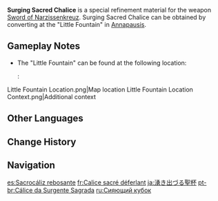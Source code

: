 {{Item Infobox
|id           = 200118
|image        = Item Surging Sacred Chalice.png
|type         = Refinement Materials
|invCategory  = Character Development Items
|quality      = 4
|effect       = The specialized refinement material for [[Sword of Narzissenkreuz]].
|description  = Conches were often favored materials in [[Remuria|ancient Fontainian civilization]] for making ritual implements, and the sacred unguents within this conch chosen as a sanctified chalice have finally emerged. Symbolically, this chalice is the primordial word, the oils are the honed will, and the holy sword itself is reason, which breaks through all.
|source1      = Converted from [[Drained Conch Cup]] at the "Little Fountain" in Annapausis
|weapon       = Sword of Narzissenkreuz
}}
'''Surging Sacred Chalice''' is a special refinement material for the weapon [[Sword of Narzissenkreuz]]. Surging Sacred Chalice can be obtained by converting {{Item|Drained Conch Cup}} at the "Little Fountain" in [[Annapausis]].

==Gameplay Notes==
* The "Little Fountain" can be found at the following location:
*:<gallery>
Little Fountain Location.png|Map location
Little Fountain Location Context.png|Additional context
</gallery>

== Other Languages==
{{Other Languages
|en       = Surging Sacred Chalice
|zhs      = 涌现的圣杯
|zhs_rm   = Yǒngxiàn de Shèngbēi
|zht      = 湧現的聖杯
|zht_rm   = Yǒngxiàn de Shèngbēi
|zh_tl    = Surging Sacred Cup
|ja       = 湧き出づる聖杯
|ja_rm    = Waki Idzuru Seihai
|ja_tl    = Surging-out Sacred Cup
|ko       = 샘솟는 성배
|ko_rm    = 
|ko_tl    = Surging Sacred Cup
|es       = Sacrocáliz rebosante
|es_tl    = Overflowing Sacred Chalice
|fr       = Calice sacré déferlant
|fr_tl    = Surging Sacred Chalice
|ru       = Сияющий кубок
|ru_tl    = Shining Cup
|th       = จอกศักดิ์สิทธิ์แห่งการอุบัติ
|th_rm    = 
|th_tl    = 
|vi       = Chén Thánh Ào Ạt
|vi_tl    = 
|de       = Aufsteigender Heiliger Kelch
|de_tl    = Ascending Sacred Chalice
|id       = Surging Sacred Chalice
|pt       = Cálice da Surgente Sagrada
|pt_tl    = 
|tr       = Yükselen Kutsal Kadeh
|tr_tl    = 
|it       = Calice sacro impetuoso
|it_tl    = 
}}

==Change History==
{{Change History|4.2}}

==Navigation==
{{Development Item Navbox|type=Weapon Materials}}

[[es:Sacrocáliz rebosante]]
[[fr:Calice sacré déferlant]]
[[ja:湧き出づる聖杯]]
[[pt-br:Cálice da Surgente Sagrada]]
[[ru:Сияющий кубок]]